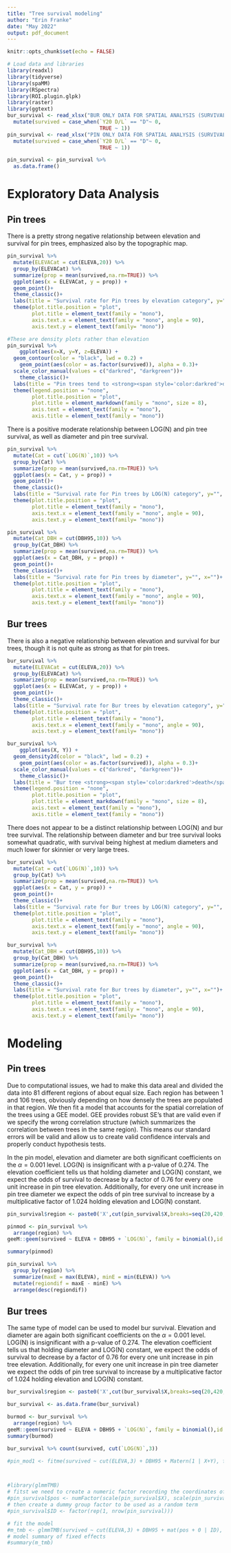 ```yaml
---
title: "Tree survival modeling"
author: "Erin Franke"
date: "May 2022"
output: pdf_document
---
```


```r
knitr::opts_chunk$set(echo = FALSE)
```

```r
# Load data and libraries
library(readxl)
library(tidyverse)
library(spaMM)
library(RSpectra)
library(ROI.plugin.glpk)
library(raster)
library(ggtext)
bur_survival <- read_xlsx("BUR ONLY DATA FOR SPATIAL ANALYSIS (SURVIVAL).xlsx") %>%
  mutate(survived = case_when(`Y20 D/L` == "D"~ 0, 
                              TRUE ~ 1))
pin_survival <- read_xlsx("PIN ONLY DATA FOR SPATIAL ANALYSIS (SURVIVAL).xlsx") %>%
  mutate(survived = case_when(`Y20 D/L` == "D"~ 0, 
                              TRUE ~ 1))

pin_survival <- pin_survival %>%
  as.data.frame() 
```

# Exploratory Data Analysis 

## Pin trees 

There is a pretty strong negative relationship between elevation and survival for pin trees, emphasized also by the topographic map. 

```r
pin_survival %>%
  mutate(ELEVACat = cut(ELEVA,20)) %>%
  group_by(ELEVACat) %>% 
  summarize(prop = mean(survived,na.rm=TRUE)) %>%
  ggplot(aes(x = ELEVACat, y = prop)) + 
  geom_point()+
  theme_classic()+
  labs(title = "Survival rate for Pin trees by elevation category", y="", x="")+
  theme(plot.title.position = "plot", 
        plot.title = element_text(family = "mono"), 
        axis.text.x = element_text(family = "mono", angle = 90), 
        axis.text.y = element_text(family= "mono"))
```

```r
#These are density plots rather than elevation
pin_survival %>% 
    ggplot(aes(x=X, y=Y, z=ELEVA)) + 
  geom_contour(color = "black", lwd = 0.2) +
    geom_point(aes(color = as.factor(survived)), alpha = 0.3)+
  scale_color_manual(values = c("darkred", "darkgreen"))+
    theme_classic()+
  labs(title = "Pin trees tend to <strong><span style='color:darkred'>die</span></strong></b> more frequently at higher elevations and <strong><span style='color:darkgreen'>survive</span></strong></b> at lower ones")+
  theme(legend.position = "none",
        plot.title.position = "plot", 
        plot.title = element_markdown(family = "mono", size = 8), 
        axis.text = element_text(family = "mono"), 
        axis.title = element_text(family = "mono"))
```

There is a positive moderate relationship between LOG(N) and pin tree survival, as well as diameter and pin tree survival. 

```r
pin_survival %>%
  mutate(Cat = cut(`LOG(N)`,10)) %>%
  group_by(Cat) %>% 
  summarize(prop = mean(survived,na.rm=TRUE)) %>%
  ggplot(aes(x = Cat, y = prop)) + 
  geom_point()+
  theme_classic()+
  labs(title = "Survival rate for Pin trees by LOG(N) category", y="", x="")+
  theme(plot.title.position = "plot", 
        plot.title = element_text(family = "mono"), 
        axis.text.x = element_text(family = "mono", angle = 90), 
        axis.text.y = element_text(family= "mono"))
```

```r
pin_survival %>%
  mutate(Cat_DBH = cut(DBH95,10)) %>%
  group_by(Cat_DBH) %>% 
  summarize(prop = mean(survived,na.rm=TRUE)) %>%
  ggplot(aes(x = Cat_DBH, y = prop)) + 
  geom_point()+
  theme_classic()+
  labs(title = "Survival rate for Pin trees by diameter", y="", x="")+
  theme(plot.title.position = "plot", 
        plot.title = element_text(family = "mono"), 
        axis.text.x = element_text(family = "mono", angle = 90), 
        axis.text.y = element_text(family= "mono"))
```

## Bur trees 

There is also a negative relationship between elevation and survival for bur trees, though it is not quite as strong as that for pin trees. 

```r
bur_survival %>%
  mutate(ELEVACat = cut(ELEVA,20)) %>%
  group_by(ELEVACat) %>% 
  summarize(prop = mean(survived,na.rm=TRUE)) %>%
  ggplot(aes(x = ELEVACat, y = prop)) + 
  geom_point()+
  theme_classic()+
  labs(title = "Survival rate for Bur trees by elevation category", y="", x="")+
  theme(plot.title.position = "plot", 
        plot.title = element_text(family = "mono"), 
        axis.text.x = element_text(family = "mono", angle = 90), 
        axis.text.y = element_text(family= "mono"))
```

```r
bur_survival %>% 
    ggplot(aes(X, Y)) + 
  geom_density2d(color = "black", lwd = 0.2) +
    geom_point(aes(color = as.factor(survived)), alpha = 0.3)+
  scale_color_manual(values = c("darkred", "darkgreen"))+
    theme_classic()+
  labs(title = "Bur tree <strong><span style='color:darkred'>death</span></strong></b> and <strong><span style='color:darkgreen'>survival</span></strong></b> patterns by elevation are not as clear as pin trees")+
  theme(legend.position = "none",
        plot.title.position = "plot", 
        plot.title = element_markdown(family = "mono", size = 8), 
        axis.text = element_text(family = "mono"), 
        axis.title = element_text(family = "mono"))
```

There does not appear to be a distinct relationship between LOG(N) and bur tree survival. The relationship between diameter and bur tree survival looks somewhat quadratic, with survival being highest at medium diameters and much lower for skinnier or very large trees. 

```r
bur_survival %>%
  mutate(Cat = cut(`LOG(N)`,10)) %>%
  group_by(Cat) %>% 
  summarize(prop = mean(survived,na.rm=TRUE)) %>%
  ggplot(aes(x = Cat, y = prop)) + 
  geom_point()+
  theme_classic()+
  labs(title = "Survival rate for Bur trees by LOG(N) category", y="", x="")+
  theme(plot.title.position = "plot", 
        plot.title = element_text(family = "mono"), 
        axis.text.x = element_text(family = "mono", angle = 90), 
        axis.text.y = element_text(family= "mono"))
```

```r
bur_survival %>%
  mutate(Cat_DBH = cut(DBH95,10)) %>%
  group_by(Cat_DBH) %>% 
  summarize(prop = mean(survived,na.rm=TRUE)) %>%
  ggplot(aes(x = Cat_DBH, y = prop)) + 
  geom_point()+
  theme_classic()+
  labs(title = "Survival rate for Bur trees by diameter", y="", x="")+
  theme(plot.title.position = "plot", 
        plot.title = element_text(family = "mono"), 
        axis.text.x = element_text(family = "mono", angle = 90), 
        axis.text.y = element_text(family= "mono"))
```

# Modeling

## Pin trees

Due to computational issues, we had to make this data areal and divided the data into 81 different regions of about equal size. Each region has between 1 and 106 trees, obviously depending on how densely the trees are populated in that region. We then fit a model that accounts for the spatial correlation of the trees using a GEE model. GEE provides robust SE's that are valid even if we specify the wrong correlation structure (which summarizes the correlation between trees in the same region). This means our standard errors will be valid and allow us to create valid confidence intervals and properly conduct hypothesis tests.

In the pin model, elevation and diameter are both significant coefficients on the $\alpha = 0.001$ level. LOG(N) is insignificant with a p-value of 0.274. The elevation coefficient tells us that holding diameter and LOG(N) constant, we expect the odds of survival to decrease by a factor of 0.76 for every one unit increase in pin tree elevation. Additionally, for every one unit increase in pin tree diameter we expect the odds of pin tree survival to increase by a multiplicative factor of 1.024 holding elevation and LOG(N) constant.
```r
pin_survival$region <- paste0('X',cut(pin_survival$X,breaks=seq(20,420,length = 10)),'Y',cut(pin_survival$Y,breaks=seq(0,400,length = 10)))

pinmod <- pin_survival %>%
  arrange(region) %>%
geeM::geem(survived ~ ELEVA + DBH95 + `LOG(N)`, family = binomial(),id = region, data = .,corstr='exchangeable') 

summary(pinmod)

pin_survival %>%
  group_by(region) %>%
  summarize(maxE = max(ELEVA), minE = min(ELEVA)) %>%
  mutate(regiondif = maxE - minE) %>%
  arrange(desc(regiondif))
```

## Bur trees 

The same type of model can be used to model bur survival. Elevation and diameter are again both significant coefficients on the $\alpha = 0.001$ level. LOG(N) is insignificant with a p-value of 0.274. The elevation coefficient tells us that holding diameter and LOG(N) constant, we expect the odds of survival to decrease by a factor of 0.76 for every one unit increase in pin tree elevation. Additionally, for every one unit increase in pin tree diameter we expect the odds of pin tree survival to increase by a multiplicative factor of 1.024 holding elevation and LOG(N) constant.

```r
bur_survival$region <- paste0('X',cut(bur_survival$X,breaks=seq(20,420,length = 10)),'Y',cut(bur_survival$Y,breaks=seq(0,400,length = 10)))

bur_survival <- as.data.frame(bur_survival)

burmod <- bur_survival %>%
  arrange(region) %>%
geeM::geem(survived ~ ELEVA + DBH95 + `LOG(N)`, family = binomial(),id = region, data = .,corstr='exchangeable') 
summary(burmod)

bur_survival %>% count(survived, cut(`LOG(N)`,3))
```


```r
#pin_mod1 <- fitme(survived ~ cut(ELEVA,3) + DBH95 + Matern(1 | X+Y), fixed = list(nu = 0.5), family = binomial(), data=pin_survival,control.HLfit = list(algebra='decorr'))



#library(glmmTMB)
# fitst we need to create a numeric factor recording the coordinates of the sampled locations
#pin_survival$pos <- numFactor(scale(pin_survival$X), scale(pin_survival$Y))
# then create a dummy group factor to be used as a random term
#pin_survival$ID <- factor(rep(1, nrow(pin_survival)))

# fit the model
#m_tmb <- glmmTMB(survived ~ cut(ELEVA,3) + DBH95 + mat(pos + 0 | ID), pin_survival, family = binomial()) # take some time to fit
# model summary of fixed effects
#summary(m_tmb)
```


